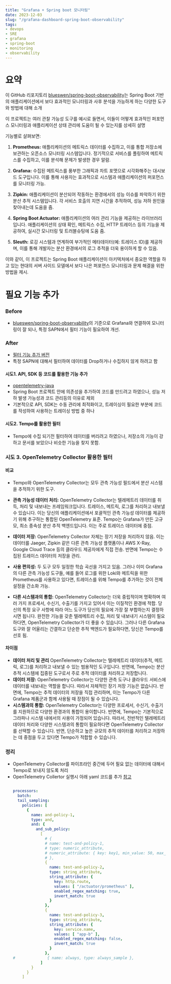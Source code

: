 ```yaml
---
title: "Grafana + Spring boot 모니터링"
date: 2023-12-03
slug: "/grafana-dashboard-spring-boot-observability"
tags:
- devops
- SRE
- grafana
- spring-boot
- monitoring
- observability
---
```


# 요약
이 GitHub 리포지토리 [blueswen/spring-boot-observability](https://github.com/blueswen/spring-boot-observability)는 Spring Boot 기반의 애플리케이션에서 보다 효과적인 모니터링과 사후 분석을 가능하게 하는 다양한 도구와 방법에 대해 소개

이 프로젝트는 여러 관찰 가능성 도구를 예시로 들면서, 이들이 어떻게 효과적인 퍼포먼스 모니터링과 애플리케이션 상태 관리에 도움이 될 수 있는지를 상세히 설명

기능별로 살펴보면:

1. **Prometheus:** 애플리케이션의 메트릭스 데이터를 수집하고, 이를 통합 저장소에 보관하는 오픈소스 모니터링 시스템입니다. 정기적으로 서비스를 폴링하여 메트릭스를 수집하고, 이를 분석해 문제가 발생한 경우 알람.

2. **Grafana:** 수집된 메트릭스를 풍부한 그래픽과 차트 포맷으로 시각화해주는 대시보드 도구입니다. 이를 통해 사용자는 효과적으로 시스템과 애플리케이션의 퍼포먼스를 모니터링 가능.

3. **Zipkin:** 애플리케이션이 분산되어 작동하는 환경에서의 성능 이슈를 파악하기 위한 분산 추적 시스템입니다. 각 서비스 호출의 지연 시간을 추적하여, 성능 저하 원인을 찾아내는데 도움을 줌.

4. **Spring Boot Actuator:** 애플리케이션의 여러 관리 기능을 제공하는 라이브러리입니다. 애플리케이션의 상태 확인, 메트릭스 수집, HTTP 트레이스 등의 기능을 제공하여, 실시간 모니터링 및 트러블슈팅에 도움 줌.

5. **Sleuth:** 로깅 시스템과 연계하여 부가적인 메타데이터(예: 트레이스 ID)를 제공하며, 이를 통해 개발자는 분산 환경에서의 로그 추적을 더욱 용이하게 할 수 있음.

이와 같이, 이 프로젝트는 Spring Boot 애플리케이션이 아키텍처에서 중요한 역할을 하고 있는 현대의 서버 사이드 모델에서 보다 나은 퍼포먼스 모니터링과 문제 해결을 위한 방법을 제시.

# 필요 기능 추가
### Before
- [blueswen/spring-boot-observability](https://github.com/blueswen/spring-boot-observability)의 기준으로 Grafana와 연결하여 모니터링이 잘 되나, 특정 SAPN에서 필터 기능이 필요하여 개선.

### After
- [필터 기능 추가 버전](https://github.com/zzz6866/spring-boot-observability)
- 특정 SAPN에 대해서 필터하여 데이터를 Drop하거나 수집하지 않게 하려고 함

#### 시도1. API, SDK 등 코드를 활용한 기능 추가
- [opentelemetry-java](https://github.com/open-telemetry/opentelemetry-java)
- Spring Boot 프로젝트 안에 의존성을 추가하여 코드를 만드려고 하였으나, 성능 저하 발생 가능성과 코드 관리등의 이유로 제외
- 기본적으로 API, SDK는 수동 관리에 최적화이고, 트레이싱이 필요한 부분에 코드를 작성하여 사용하는 트레이싱 방법 중 하나

#### 시도2. Tempo를 활용한 필터
- Tempo에 수집 되기전 필터하여 데이터를 버리려고 하였으나, 저장소의 기능이 강하고 문서를 보았으나 비슷한 기능을 찾지 못함.

### 시도 3. OpenTelemetry Collector 활용한 필터
#### 비교
  - Tempo와 OpenTelemetry Collector는 모두 관측 가능성 필드에서 분산 시스템을 추적하기 위한 도구.
  - **관측 가능성 데이터 처리:**
    OpenTelemetry Collector는 텔레메트리 데이터를 취득, 처리 및 내보내는 프레임워크입니다. 트레이스, 메트릭, 로그를 처리하고 내보낼 수 있습니다. 이는 당신의 애플리케이션에서 포괄적인 관측 가능성 데이터를 제공하기 위해 추구하는 통합된 OpenTelemetry 표준.
    Tempo는 Grafana가 만든 고규모, 최소 종속성 분산 추적 백엔드입니다. 이는 주로 트레이스 데이터에 중점.

  - **데이터 저장:**
    OpenTelemetry Collector 자체는 장기 저장을 처리하지 않음. 이는 데이터를 Jaeger, Zipkin 같은 다른 관측 가능성 플랫폼이나 AWS X-Ray, Google Cloud Trace 등의 클라우드 제공자에게 직접 전송.
    반면에 Tempo는 수집된 트레이스 데이터의 저장을 관리.

  - **사용 편의성:**
    두 도구 모두 일정한 학습 곡선을 가지고 있음. 그러나 이미 Grafana의 다른 관측 가능성 도구들, 예를 들어 로그를 위한 Loki와 메트릭을 위한 Prometheus를 사용하고 있다면, 트레이스를 위해 Tempo를 추가하는 것이 전체 설정을 간소화 가능.

  - **다른 시스템과의 통합:**
    OpenTelemetry Collector는 더욱 중립적이며 명확하며 여러 가지 프로세서, 수신기, 수출기를 가지고 있어서 이는 이질적인 환경에 적합.
    당신의 특정 요구 사항에 따라 어느 도구가 당신의 필요에 가장 잘 부합하는지 결정하시면 됩니다. 완전한 기능을 갖춘 텔레메트리 수집, 처리 및 내보내기 시스템이 필요하다면, OpenTelemetry Collector가 더 좋을 수 있습니다. 그러나 다른 Grafana 도구와 잘 어울리는 간결하고 단순한 추적 백엔드가 필요하다면, 당신은 Tempo를 선호 됨.

#### 차이점
- **데이터 처리 및 관리**
  OpenTelemetry Collector는 텔레메트리 데이터(추적, 메트릭, 로그)를 처리하고 내보낼 수 있는 범용적인 도구입니다.
  반면에, Tempo는 분산 추적 시스템에 집중된 도구로서 주로 추적 데이터를 처리하고 저장합니다.
- **데이터 저장:**
  OpenTelemetry Collector는 다양한 관측 도구나 클라우드 서비스에 데이터를 내보내는 역할을 합니다. 따라서 자체적인 장기 저장 기능은 없습니다.
  반면에, Tempo는 추적 데이터의 저장을 직접 관리하며, 이는 Tempo가 다른 Grafana 제품군과 함께 사용될 때 장점이 될 수 있습니다.
- **시스템과의 통합:**
  OpenTelemetry Collector는 다양한 프로세서, 수신기, 수출기를 지원하므로 다양한 환경과의 통합이 용이합니다.
  반면에, Tempo는 기본적으로 그라파나 시스템 내에서의 사용이 가정되어 있습니다.
  따라서, 전반적인 텔레메트리 데이터 처리와 다양한 시스템과의 통합이 필요하다면 OpenTelemetry Collector를 선택할 수 있습니다. 반면, 단순하고 높은 규모의 추적 데이터를 처리하고 저장하는 데 중점을 두고 있다면 Tempo가 적합할 수 있습니다.

### 정리
- OpenTelemetry Collector를 파이프라인 중간에 두어 필요 없는 데이터에 대해서 Tempo로 보내지 않도록 처리
- OpenTelemetry Collertor 실행시 아래 yaml 코드를 추가 [참고](https://github.com/open-telemetry/opentelemetry-collector-contrib/blob/main/processor/tailsamplingprocessor/README.md)
    ```yaml

    processors:
      batch:
      tail_sampling:
        policies: [
          {
            name: and-policy-1,
            type: and,
            and: {
              and_sub_policy:
                [
                  # {
                  # name: test-and-policy-1,
                  # type: numeric_attribute,
                  # numeric_attribute: { key: key1, min_value: 50, max_value: 100 }
                  # },
                  {
                    name: test-and-policy-2,
                    type: string_attribute,
                    string_attribute: {
                      key: http.route,
                      values: [ "/actuator/prometheus" ],
                      enabled_regex_matching: true,
                      invert_match: true
                    }
                  },
                  {
                    name: test-and-policy-3,
                    type: string_attribute,
                    string_attribute: {
                      key: service.name,
                      values: [ "app-b" ],
                      enabled_regex_matching: false,
                      invert_match: true
                    }
                  },
    #              { name: always, type: always_sample },
                ]
            }
          }
        ]
    ```